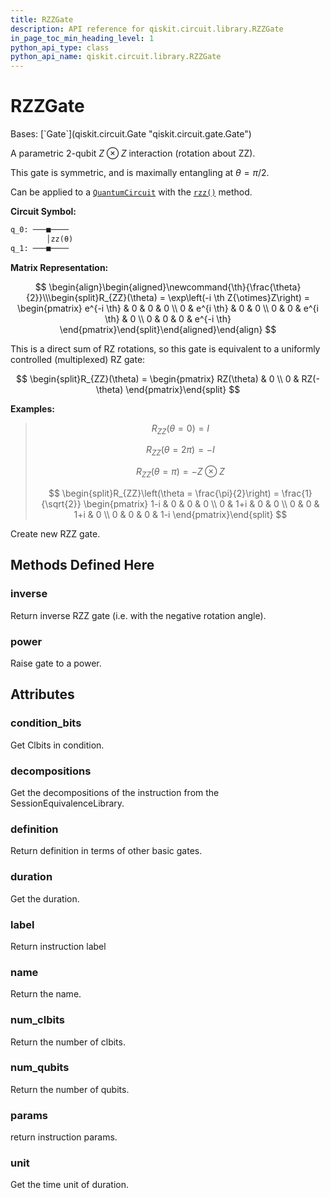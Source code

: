 ```yaml
---
title: RZZGate
description: API reference for qiskit.circuit.library.RZZGate
in_page_toc_min_heading_level: 1
python_api_type: class
python_api_name: qiskit.circuit.library.RZZGate
---
```


# RZZGate

<Class id="qiskit.circuit.library.RZZGate" github="https://github.com/qiskit/qiskit/tree/stable/0.24/qiskit/circuit/library/standard_gates/rzz.py" signature="RZZGate(theta, label=None)">
  Bases: [`Gate`](qiskit.circuit.Gate "qiskit.circuit.gate.Gate")

  A parametric 2-qubit $Z \otimes Z$ interaction (rotation about ZZ).

  This gate is symmetric, and is maximally entangling at $\theta = \pi/2$.

  Can be applied to a [`QuantumCircuit`](qiskit.circuit.QuantumCircuit "qiskit.circuit.QuantumCircuit") with the [`rzz()`](qiskit.circuit.QuantumCircuit#rzz "qiskit.circuit.QuantumCircuit.rzz") method.

  **Circuit Symbol:**

  ```python
  q_0: ───■────
          │zz(θ)
  q_1: ───■────
  ```

  **Matrix Representation:**

$$
\begin{align}\begin{aligned}\newcommand{\th}{\frac{\theta}{2}}\\\begin{split}R_{ZZ}(\theta) = \exp\left(-i \th Z{\otimes}Z\right) =
\begin{pmatrix}
e^{-i \th} & 0 & 0 & 0 \\
0 & e^{i \th} & 0 & 0 \\
0 & 0 & e^{i \th} & 0 \\
0 & 0 & 0 & e^{-i \th}
\end{pmatrix}\end{split}\end{aligned}\end{align} 
$$

  This is a direct sum of RZ rotations, so this gate is equivalent to a uniformly controlled (multiplexed) RZ gate:

$$
\begin{split}R_{ZZ}(\theta) =
\begin{pmatrix}
RZ(\theta) & 0 \\
0 & RZ(-\theta)
\end{pmatrix}\end{split}
$$

  **Examples:**

  > $$
  > R_{ZZ}(\theta = 0) = I
  > $$
  >
  > $$
  > R_{ZZ}(\theta = 2\pi) = -I
  > $$
  >
  > $$
  > R_{ZZ}(\theta = \pi) = - Z \otimes Z
  > $$
  >
  > $$
  > \begin{split}R_{ZZ}\left(\theta = \frac{\pi}{2}\right) = \frac{1}{\sqrt{2}}
  >                         \begin{pmatrix}
  >                             1-i & 0 & 0 & 0 \\
  >                             0 & 1+i & 0 & 0 \\
  >                             0 & 0 & 1+i & 0 \\
  >                             0 & 0 & 0 & 1-i
  >                         \end{pmatrix}\end{split}
  > $$

  Create new RZZ gate.

  ## Methods Defined Here

  <span id="qiskit-circuit-library-rzzgate-inverse" />

  ### inverse

  <Function id="qiskit.circuit.library.RZZGate.inverse" name="inverse" signature="RZZGate.inverse()">
    Return inverse RZZ gate (i.e. with the negative rotation angle).
  </Function>

  <span id="qiskit-circuit-library-rzzgate-power" />

  ### power

  <Function id="qiskit.circuit.library.RZZGate.power" name="power" signature="RZZGate.power(exponent)">
    Raise gate to a power.
  </Function>

  ## Attributes

  ### condition\_bits

  <Attribute id="qiskit.circuit.library.RZZGate.condition_bits" name="condition_bits">
    Get Clbits in condition.
  </Attribute>

  ### decompositions

  <Attribute id="qiskit.circuit.library.RZZGate.decompositions" name="decompositions">
    Get the decompositions of the instruction from the SessionEquivalenceLibrary.
  </Attribute>

  ### definition

  <Attribute id="qiskit.circuit.library.RZZGate.definition" name="definition">
    Return definition in terms of other basic gates.
  </Attribute>

  ### duration

  <Attribute id="qiskit.circuit.library.RZZGate.duration" name="duration">
    Get the duration.
  </Attribute>

  ### label

  <Attribute id="qiskit.circuit.library.RZZGate.label" name="label">
    Return instruction label
  </Attribute>

  ### name

  <Attribute id="qiskit.circuit.library.RZZGate.name" name="name">
    Return the name.
  </Attribute>

  ### num\_clbits

  <Attribute id="qiskit.circuit.library.RZZGate.num_clbits" name="num_clbits">
    Return the number of clbits.
  </Attribute>

  ### num\_qubits

  <Attribute id="qiskit.circuit.library.RZZGate.num_qubits" name="num_qubits">
    Return the number of qubits.
  </Attribute>

  ### params

  <Attribute id="qiskit.circuit.library.RZZGate.params" name="params">
    return instruction params.
  </Attribute>

  ### unit

  <Attribute id="qiskit.circuit.library.RZZGate.unit" name="unit">
    Get the time unit of duration.
  </Attribute>
</Class>


